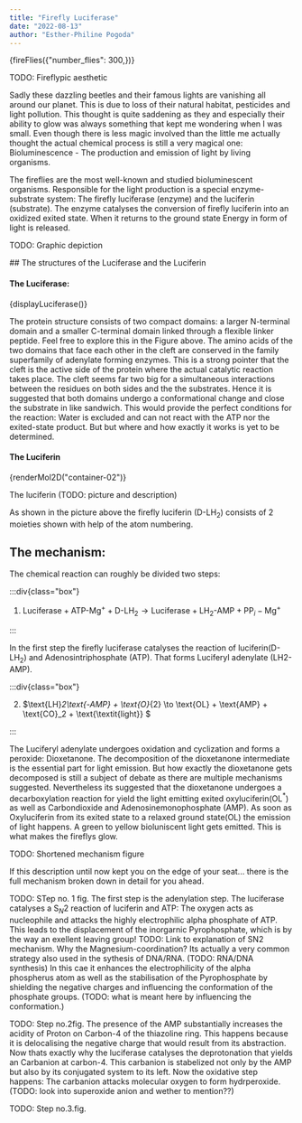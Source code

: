 ```yaml
---
title: "Firefly Luciferase"
date: "2022-08-13"
author: "Esther-Philine Pogoda"
---
```


{fireFlies({"number_flies": 300,})}

TODO: Fireflypic aesthetic

Sadly these dazzling beetles and their famous lights are vanishing all around our planet.
This is due to loss of their natural habitat, pesticides and light pollution. This thought is quite saddening as they and especially their ability to glow was always something that kept me wondering when I was small.
Even though there is less magic involved than the little me actually thought the actual chemical process is still a very magical one:
Bioluminescence - The production and emission of light by living organisms.

The fireflies are the most well-known and studied bioluminescent organisms. Responsible for the light production is a special enzyme-substrate system: The firefly luciferase (enzyme) and the luciferin (substrate).
The enzyme catalyses the conversion of firefly luciferin into an oxidized exited state. When it returns to the ground state Energy in form of light is released.

TODO: Graphic depiction

<div
  id="container-01"
  className={"mol-container"}
  style={{
    width: "100%",
    height: "600px",
    position: "relative",
  }}
></div>
## The structures of the Luciferase and the Luciferin

#### The Luciferase:

{displayLuciferase()}

The protein structure consists of two compact domains: a larger N-terminal domain and a smaller C-terminal domain linked through a flexible linker peptide. Feel free to explore this in the Figure above.
The amino acids of the two domains that face each other in the cleft are conserved in the family superfamily of adenylate forming enzymes.
This is a strong pointer that the cleft is the active side of the protein where the actual catalytic reaction takes place. The cleft seems far two big for a simultaneous interactions between the residues on both sides and the the substrates.
Hence it is suggested that both domains undergo a conformational change and close the substrate in like sandwich.
This would provide the perfect conditions for the reaction: Water is excluded and can not react with the ATP nor the exited-state product.
But but where and how exactly it works is yet to be determined.

#### The Luciferin

<div
  id="container-02"
  style={{
    width: "100%",
    height: "200px",
    position: "relative",
  }}
></div>

<script src="/kekule.min.js"></script>

{renderMol2D("container-02")}

The luciferin (TODO: picture and description)

As shown in the picture above the firefly luciferin (D-LH$_2$) consists of 2 moieties shown with help of the atom numbering.

## The mechanism:

The chemical reaction can roughly be divided two steps:

:::div{class="box"}

1. $\text{Luciferase} + \text{ATP-Mg}^+ + \text{D-LH}_2 \to \text{Luciferase} + \text{LH}_2\text{-AMP} + \text{PP}_i-\text{Mg}^+$

:::

In the first step the firefly luciferase catalyses the reaction of luciferin(D-LH$_2$) and Adenosintriphosphate (ATP). That forms Luciferyl adenylate (LH2-AMP).

:::div{class="box"}

2. $\text{LH}_2\text{-AMP} + \text{O}_{2} \to \text{OL} + \text{AMP} + \text{CO}_2 + \text{\textit{light}} $

:::

The Luciferyl adenylate undergoes oxidation and cyclization and forms a peroxide: Dioxetanone. The decomposition of the dioxetanone intermediate is the essential part for light emission.
But how exactly the dioxetanone gets decomposed is still a subject of debate as there are multiple mechanisms suggested. Nevertheless its suggested
that the dioxetanone undergoes a decarboxylation reaction for yield the light emitting exited oxyluciferin(OL$^*$) as well as Carbondioxide and Adenosinemonophosphate (AMP).
As soon as Oxyluciferin from its exited state to a relaxed ground state(OL) the emission of light happens.
A green to yellow bioluniscent light gets emitted. This is what makes the fireflys glow.

TODO: Shortened mechanism figure

If this description until now kept you on the edge of your seat... there is the full mechanism broken down in detail for you ahead. 

TODO: STep no. 1 fig.
The first step is the adenylation step. The luciferase catalyses a S$_N$2 reaction of luciferin and ATP: The oxygen acts as nucleophile and 
attacks the highly electrophilic alpha phosphate of ATP. This leads to the displacement of the inorgarnic Pyrophosphate, which is by the way an exellent leaving group!
TODO: Link to explanation of SN2 mechanism.
Why the Magnesium-coordination?
Its actually a very common strategy also used in the sythesis of DNA/RNA. (TODO: RNA/DNA synthesis)
In this cae it enhances the electrophilicity of the alpha phospherus atom as well as the stabilisation of the Pyrophosphate by shielding the negative charges and
influencing the conformation of the phosphate groups. (TODO: what is meant here by influencing the conformation.)

TODO: Step no.2fig.
The presence of the AMP substantially increases the acidity of Proton on Carbon-4 of the thiazoline ring. 
This happens because it is delocalising the negative charge that would result from its abstraction.
Now thats exactly why the luciferase catalyses the deprotonation that yields an Carbanion at carbon-4. This carbanion is stabelized not only by the AMP but also by
its conjugated system to its left.
Now the oxidative step happens: The carbanion attacks molecular oxygen to form hydrperoxide. (TODO: look into superoxide anion and wether to mention??)


TODO: Step no.3.fig.



